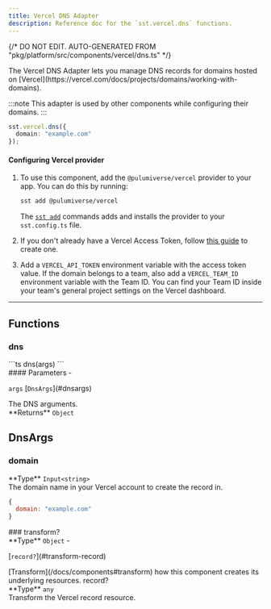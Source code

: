 ```yaml
---
title: Vercel DNS Adapter
description: Reference doc for the `sst.vercel.dns` functions.
---
```


{/* DO NOT EDIT. AUTO-GENERATED FROM "pkg/platform/src/components/vercel/dns.ts" */}


<div class="tsdoc">

<Section type="about">
The Vercel DNS Adapter lets you manage DNS records for domains hosted on [Vercel](https://vercel.com/docs/projects/domains/working-with-domains).

:::note
This adapter is used by other components while configuring their domains.
:::

```ts
sst.vercel.dns({
  domain: "example.com"
});
```

#### Configuring Vercel provider
1. To use this component, add the `@pulumiverse/vercel` provider to your app. You can do this by running:

   ```bash
   sst add @pulumiverse/vercel
   ```

   The [`sst add`](/docs/reference/cli/#add) commands adds and installs the provider to your `sst.config.ts` file.

2. If you don't already have a Vercel Access Token, follow [this guide](https://vercel.com/guides/how-do-i-use-a-vercel-api-access-token#creating-an-access-token) to create one.

3. Add a `VERCEL_API_TOKEN` environment variable with the access token value. If the domain
belongs to a team, also add a `VERCEL_TEAM_ID` environment variable with the Team ID. You can
find your Team ID inside your team's general project settings on the Vercel dashboard.
</Section>

---

## Functions

### dns
<Segment>
<Section type="signature">
```ts
dns(args)
```
</Section>

<Section type="parameters">
#### Parameters
- <p><code class="key">args</code> [<code class="type">DnsArgs</code>](#dnsargs)</p>
The DNS arguments.
</Section>

<InlineSection>
**Returns** <code class="primitive">Object</code>
</InlineSection>


</Segment>

## DnsArgs
### domain
<Segment>
<Section type="parameters">
<InlineSection>
**Type** <code class="primitive">Input</code><code class="symbol">&lt;</code><code class="primitive">string</code><code class="symbol">&gt;</code>
</InlineSection>
</Section>
The domain name in your Vercel account to create the record in.

```js
{
  domain: "example.com"
}
```
</Segment>
### transform?
<Segment>
<Section type="parameters">
<InlineSection>
**Type** <code class="primitive">Object</code>
</InlineSection>
- <p>[<code class="key">record?</code>](#transform-record)</p>
</Section>
[Transform](/docs/components#transform) how this component creates its underlying
resources.

</Segment>
<NestedTitle id="transform-record" Tag="h4" parent="transform.">record?</NestedTitle>
<Segment>
<Section type="parameters">
<InlineSection>
**Type** <code class="primitive">any</code>
</InlineSection>
</Section>
Transform the Vercel record resource.

</Segment>
</div>